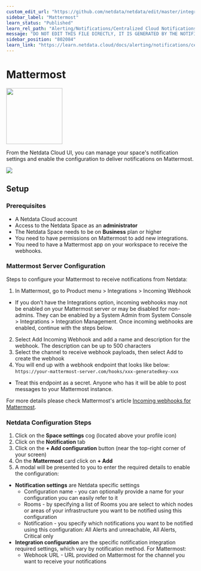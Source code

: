 ```yaml
---
custom_edit_url: "https://github.com/netdata/netdata/edit/master/integrations/cloud-notifications/metadata.yaml"
sidebar_label: "Mattermost"
learn_status: "Published"
learn_rel_path: "Alerting/Notifications/Centralized Cloud Notifications"
message: "DO NOT EDIT THIS FILE DIRECTLY, IT IS GENERATED BY THE NOTIFICATION'S metadata.yaml FILE"
sidebar_position: "802084"
learn_link: "https://learn.netdata.cloud/docs/alerting/notifications/centralized-cloud-notifications/mattermost"
---
```



# Mattermost


<img src="https://netdata.cloud/img/mattermost.png" width="150"/>


From the Netdata Cloud UI, you can manage your space's notification settings and enable the configuration to deliver notifications on Mattermost.


<img src="https://img.shields.io/badge/maintained%20by-Netdata-%2300ab44" />

## Setup

### Prerequisites

- A Netdata Cloud account
- Access to the Netdata Space as an **administrator**
- The Netdata Space needs to be on **Business** plan or higher
- You need to have permissions on Mattermost to add new integrations.
- You need to have a Mattermost app on your workspace to receive the webhooks.

### Mattermost Server Configuration

Steps to configure your Mattermost to receive notifications from Netdata:

1. In Mattermost, go to Product menu > Integrations > Incoming Webhook
  - If you don’t have the Integrations option, incoming webhooks may not be enabled on your Mattermost server or may be disabled for non-admins. They can be enabled by a System Admin from System Console > Integrations > Integration Management. Once incoming webhooks are enabled, continue with the steps below.
2. Select Add Incoming Webhook and add a name and description for the webhook. The description can be up to 500 characters
3. Select the channel to receive webhook payloads, then select Add to create the webhook
4. You will end up with a webhook endpoint that looks like below:
  `https://your-mattermost-server.com/hooks/xxx-generatedkey-xxx`

  - Treat this endpoint as a secret. Anyone who has it will be able to post messages to your Mattermost instance.

For more details please check Mattermost's article [Incoming webhooks for Mattermost](https://developers.mattermost.com/integrate/webhooks/incoming/).

### Netdata Configuration Steps

1. Click on the **Space settings** cog (located above your profile icon)
2. Click on the **Notification** tab
3. Click on the **+ Add configuration** button (near the top-right corner of your screen)
4. On the **Mattermost** card click on **+ Add**
5. A modal will be presented to you to enter the required details to enable the configuration:
  * **Notification settings** are Netdata specific settings
    - Configuration name - you can optionally provide a name for your configuration you can easily refer to it
    - Rooms - by specifying a list of Rooms you are select to which nodes or areas of your infrastructure you want to be notified using this configuration
    - Notification - you specify which notifications you want to be notified using this configuration: All Alerts and unreachable, All Alerts, Critical only
  * **Integration configuration** are the specific notification integration required settings, which vary by notification method. For Mattermost:
    - Webhook URL - URL provided on Mattermost for the channel you want to receive your notifications


